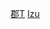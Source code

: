 {{Navbox
|name = 伊豆國的郡
|state = {{{state|autocollapse}}}
|titlestyle = background:#efefef;
|title = [[伊豆國]]的[[郡]]
|imageleft =
|image =
|bodystyle = background:#f9f9f9;
|groupstyle = background:#efefef;vertical-align:top;padding:0.125em 0.25em;
|liststyle = width:auto;
|oddstyle = background:#fcfcfc;
|evenstyle =
|list1 = [[田方郡]] &#124; [[君澤郡]] &#124; [[賀茂郡]] &#124; [[那賀郡 (靜岡縣)|那賀郡]]
}}<noinclude>

[[Category:伊豆國|郡T]]
[[Category:日本令制國行政區劃模板|Izu ]]
</noinclude>